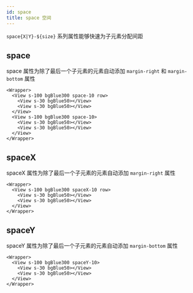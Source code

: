 ```yaml
---
id: space
title: space 空间
---
```


`space{X|Y}-${size}` 系列属性能够快速为子元素分配间距

## space

space 属性为除了最后一个子元素的元素自动添加 `margin-right` 和 `margin-bottom` 属性

```tsx live
<Wrapper>
  <View s-100 bgBlue300 space-10 row>
    <View s-30 bgBlue50></View>
    <View s-30 bgBlue50></View>
  </View>
  <View s-100 bgBlue300 space-10>
    <View s-30 bgBlue50></View>
    <View s-30 bgBlue50></View>
  </View>
</Wrapper>
```

## spaceX

spaceX 属性为除了最后一个子元素的元素自动添加 `margin-right` 属性

```tsx live
<Wrapper>
  <View s-100 bgBlue300 spaceX-10 row>
    <View s-30 bgBlue50></View>
    <View s-30 bgBlue50></View>
  </View>
</Wrapper>
```

## spaceY

spaceY 属性为除了最后一个子元素的元素自动添加 `margin-bottom` 属性

```tsx live
<Wrapper>
  <View s-100 bgBlue300 spaceY-10>
    <View s-30 bgBlue50></View>
    <View s-30 bgBlue50></View>
  </View>
</Wrapper>
```
